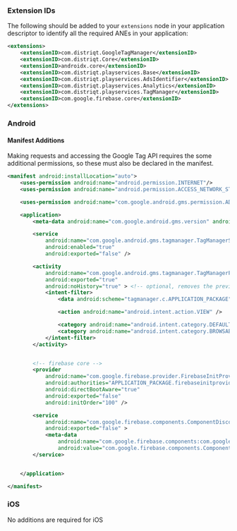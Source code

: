 
### Extension IDs

The following should be added to your `extensions` node in your application descriptor to identify all the required ANEs in your application:

```xml
<extensions>
	<extensionID>com.distriqt.GoogleTagManager</extensionID>
	<extensionID>com.distriqt.Core</extensionID>
	<extensionID>androidx.core</extensionID>
	<extensionID>com.distriqt.playservices.Base</extensionID>
	<extensionID>com.distriqt.playservices.AdsIdentifier</extensionID>
	<extensionID>com.distriqt.playservices.Analytics</extensionID>
	<extensionID>com.distriqt.playservices.TagManager</extensionID>
	<extensionID>com.google.firebase.core</extensionID>
</extensions>
```



### Android

#### Manifest Additions

Making requests and accessing the Google Tag API requires the some additional permissions, 
so these must also be declared in the manifest.

```xml
<manifest android:installLocation="auto">
	<uses-permission android:name="android.permission.INTERNET"/>
	<uses-permission android:name="android.permission.ACCESS_NETWORK_STATE" />

	<uses-permission android:name="com.google.android.gms.permission.AD_ID" />

	<application>
		<meta-data android:name="com.google.android.gms.version" android:value="@integer/google_play_services_version" />

		<service
			android:name="com.google.android.gms.tagmanager.TagManagerService"
			android:enabled="true"
			android:exported="false" />

		<activity
			android:name="com.google.android.gms.tagmanager.TagManagerPreviewActivity"
			android:exported="true"
			android:noHistory="true" > <!-- optional, removes the previewActivity from the activity stack. -->
			<intent-filter>
				<data android:scheme="tagmanager.c.APPLICATION_PACKAGE" />

				<action android:name="android.intent.action.VIEW" />

				<category android:name="android.intent.category.DEFAULT" />
				<category android:name="android.intent.category.BROWSABLE" />
			</intent-filter>
		</activity>


		<!-- firebase core -->
		<provider
			android:name="com.google.firebase.provider.FirebaseInitProvider"
			android:authorities="APPLICATION_PACKAGE.firebaseinitprovider"
			android:directBootAware="true"
			android:exported="false"
			android:initOrder="100" />

		<service
			android:name="com.google.firebase.components.ComponentDiscoveryService"
			android:exported="false" >
			<meta-data
				android:name="com.google.firebase.components:com.google.firebase.installations.FirebaseInstallationsRegistrar"
				android:value="com.google.firebase.components.ComponentRegistrar" />
		</service>


	</application>

</manifest>
```


### iOS 

No additions are required for iOS

